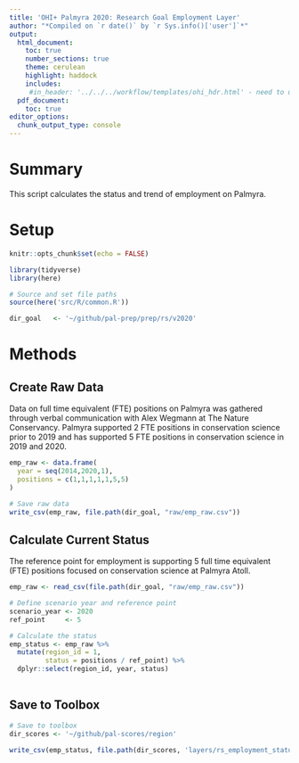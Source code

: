 ```yaml
---
title: 'OHI+ Palmyra 2020: Research Goal Employment Layer'
author: "*Compiled on `r date()` by `r Sys.info()['user']`*"
output: 
  html_document:
    toc: true
    number_sections: true
    theme: cerulean
    highlight: haddock
    includes: 
     #in_header: '../../../workflow/templates/ohi_hdr.html' - need to update this
  pdf_document:
    toc: true
editor_options: 
  chunk_output_type: console
---
```


# Summary

This script calculates the status and trend of employment on Palmyra.   


# Setup

```r
knitr::opts_chunk$set(echo = FALSE)

library(tidyverse)
library(here)

# Source and set file paths
source(here('src/R/common.R'))

dir_goal   <- '~/github/pal-prep/prep/rs/v2020'
```


# Methods

## Create Raw Data

Data on full time equivalent (FTE) positions on Palmyra was gathered through verbal communication with Alex Wegmann at The Nature Conservancy. Palmyra supported 2 FTE positions in conservation science prior to 2019 and has supported 5 FTE positions in conservation science in 2019 and 2020.  

```r

emp_raw <- data.frame(
  year = seq(2014,2020,1),
  positions = c(1,1,1,1,1,5,5)
)

# Save raw data 
write_csv(emp_raw, file.path(dir_goal, "raw/emp_raw.csv"))
```

## Calculate Current Status 

The reference point for employment is supporting 5 full time equivalent (FTE) positions focused on conservation science at Palmyra Atoll.   

```r

emp_raw <- read_csv(file.path(dir_goal, "raw/emp_raw.csv"))

# Define scenario year and reference point 
scenario_year <- 2020
ref_point     <- 5

# Calculate the status 
emp_status <- emp_raw %>% 
  mutate(region_id = 1,
         status = positions / ref_point) %>% 
  dplyr::select(region_id, year, status)
  
```

## Save to Toolbox 

```r
# Save to toolbox
dir_scores <- '~/github/pal-scores/region'

write_csv(emp_status, file.path(dir_scores, 'layers/rs_employment_status.csv'))
```


